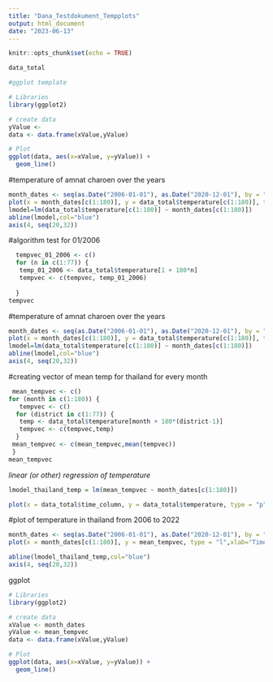 ```yaml
---
title: "Dana_Testdokument_Tempplots"
output: html_document
date: "2023-06-13"
---
```


```r
knitr::opts_chunk$set(echo = TRUE)
```

```r
data_total
```

```r
#ggplot template

# Libraries
library(ggplot2)

# create data
yValue <- 
data <- data.frame(xValue,yValue)

# Plot
ggplot(data, aes(x=xValue, y=yValue)) +
  geom_line()

```



#temperature of amnat charoen over the years
```r
month_dates <- seq(as.Date("2006-01-01"), as.Date("2020-12-01"), by = "month", format = "%m")
plot(x = month_dates[c(1:180)], y = data_total$temperature[c(1:180)], type = "l",xlab="Time", ylab="Temperature", col="red")
lmodel=lm(data_total$temperature[c(1:180)] ~ month_dates[c(1:180)])
abline(lmodel,col="blue")
axis(4, seq(20,32))


```


#algorithm test for 01/2006
```r

  tempvec_01_2006 <- c()
  for (n in c(1:77)) {
   temp_01_2006 <- data_total$temperature[1 + 180*n]
   tempvec <- c(tempvec, temp_01_2006)
    
  }
tempvec 
```


#temperature of amnat charoen over the years
```r
month_dates <- seq(as.Date("2006-01-01"), as.Date("2020-12-01"), by = "month", format = "%m")
plot(x = month_dates[c(1:180)], y = data_total$temperature[c(1:180)], type = "l",xlab="Time", ylab="Temperature", col="red", main="Temperature in Amnat Charoen")
lmodel=lm(data_total$temperature[c(1:180)] ~ month_dates[c(1:180)])
abline(lmodel,col="blue")
axis(4, seq(20,32))


```

#creating vector of mean temp for thailand for every month 
```r

 mean_tempvec <- c()
for (month in c(1:180)) {
   tempvec <- c()
  for (district in c(1:77)) {
   temp <- data_total$temperature[month + 180*(district-1)]
   tempvec <- c(tempvec,temp)
  }
 mean_tempvec <- c(mean_tempvec,mean(tempvec))
 }
mean_tempvec
```
*linear (or other) regression of temperature*
```r
lmodel_thailand_temp = lm(mean_tempvec ~ month_dates[c(1:180)])

```
```r

plot(x = data_total$time_column, y = data_total$temperature, type = "p", xlab = "time", ylab = "temperature", col = "blue")
```

#plot of temperature in thailand from 2006 to 2022
```r
month_dates <- seq(as.Date("2006-01-01"), as.Date("2020-12-01"), by = "month", format = "%m")
plot(x = month_dates[c(1:180)], y = mean_tempvec, type = "l",xlab="Time", ylab="Temperature", col="red")

abline(lmodel_thailand_temp,col="blue")
axis(4, seq(20,32))
```
ggplot
```r

# Libraries
library(ggplot2)

# create data
xValue <- month_dates
yValue <- mean_tempvec
data <- data.frame(xValue,yValue)

# Plot
ggplot(data, aes(x=xValue, y=yValue)) +
  geom_line()

```
